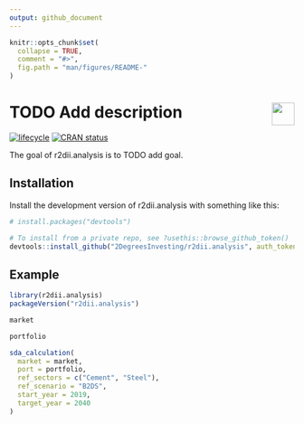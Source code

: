 ```yaml
---
output: github_document 
---
```

<!-- README.md is generated from README.Rmd. Please edit that file -->

```r
knitr::opts_chunk$set(
  collapse = TRUE,
  comment = "#>",
  fig.path = "man/figures/README-"
)
```

# <img src="https://i.imgur.com/3jITMq8.png" align="right" height=40 /> TODO Add description

<!-- badges: start -->
[![lifecycle](https://img.shields.io/badge/lifecycle-experimental-orange.svg)](https://www.tidyverse.org/lifecycle/#experimental)
[![CRAN status](https://www.r-pkg.org/badges/version/r2dii.analysis)](https://CRAN.R-project.org/package=r2dii.analysis)
<!-- badges: end -->

The goal of r2dii.analysis is to TODO add goal.

## Installation

Install the development version of r2dii.analysis with something like this:

```r
# install.packages("devtools")

# To install from a private repo, see ?usethis::browse_github_token()
devtools::install_github("2DegreesInvesting/r2dii.analysis", auth_token = "abc")
```

## Example

```r
library(r2dii.analysis)
packageVersion("r2dii.analysis")

market

portfolio

sda_calculation(
  market = market,
  port = portfolio,
  ref_sectors = c("Cement", "Steel"),
  ref_scenario = "B2DS",
  start_year = 2019,
  target_year = 2040
)
```
